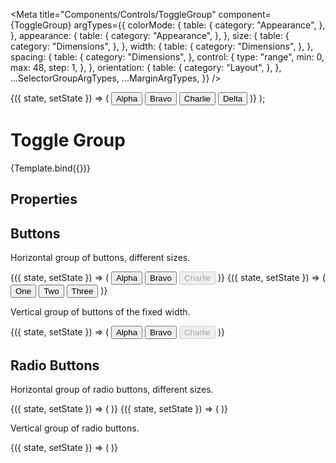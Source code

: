 
<Meta
  title="Components/Controls/ToggleGroup"
  component={ToggleGroup}
  argTypes={{
    colorMode: {
      table: {
        category: "Appearance",
      },
    },
    appearance: {
      table: {
        category: "Appearance",
      },
    },
    size: {
      table: {
        category: "Dimensions",
      },
    },
    width: {
      table: {
        category: "Dimensions",
      },
    },
    spacing: {
      table: {
        category: "Dimensions",
      },
      control: {
        type: "range",
        min: 0,
        max: 48,
        step: 1,
      },
    },
    orientation: {
      table: {
        category: "Layout",
      },
    },
    ...SelectorGroupArgTypes,
    ...MarginArgTypes,
  }}
/>

  <StateManager initialValue={args.value}>
    {({ state, setState }) => (
      <ToggleGroup {...args} value={state} onChange={setState}>
        <Button key="a" value="a">
          Alpha
        </Button>
        <Button key="b" value="b">
          Bravo
        </Button>
        <Button key="c" value="c">
          Charlie
        </Button>
        <Button key="d" value="d">
          Delta
        </Button>
      </ToggleGroup>
    )}
  </StateManager>
);

# Toggle Group

<Description of={ToggleGroup} />

<Canvas withSource="none">
  <Story name="Basic" args={{ value: "a" }}>
    {Template.bind({})}
  </Story>
</Canvas>

## Properties

<ArgsTable story="Basic" />

## Buttons

Horizontal group of buttons, different sizes.

<Canvas>
  <Story name="Buttons — Text Value">
    <StateManager initialValue="b">
      {({ state, setState }) => (
        <ToggleGroup size="medium" value={state} onChange={setState}>
          <Button value="a">Alpha</Button>
          <Button value="b">Bravo</Button>
          <Button value="c" disabled>
            Charlie
          </Button>
        </ToggleGroup>
      )}
    </StateManager>
  </Story>
  <Story name="Buttons — Numeric Value">
    <StateManager initialValue={3}>
      {({ state, setState }) => (
        <ToggleGroup size="large" value={state} onChange={setState}>
          <Button value={1}>One</Button>
          <Button value={2}>Two</Button>
          <Button value={3}>Three</Button>
        </ToggleGroup>
      )}
    </StateManager>
  </Story>
</Canvas>

Vertical group of buttons of the fixed width.

<Canvas>
  <Story name="Buttons — Vertical">
    <StateManager initialValue="b">
      {({ state, setState }) => (
        <ToggleGroup size="medium" value={state} onChange={setState} orientation="vertical" width={100}>
          <Button value="a">Alpha</Button>
          <Button value="b">Bravo</Button>
          <Button value="c" disabled>
            Charlie
          </Button>
        </ToggleGroup>
      )}
    </StateManager>
  </Story>
</Canvas>

## Radio Buttons

Horizontal group of radio buttons, different sizes.

<Canvas>
  <Story name="Radio — Text Value">
    <StateManager initialValue="b">
      {({ state, setState }) => (
        <ToggleGroup size="medium" value={state} onChange={setState}>
          <RadioButton value="a" label="Alpha" />
          <RadioButton value="b" label="Bravo" />
          <RadioButton value="c" label="Charlie" disabled />
        </ToggleGroup>
      )}
    </StateManager>
  </Story>
  <Story name="Radio — Numeric Value">
    <StateManager initialValue={3}>
      {({ state, setState }) => (
        <ToggleGroup size="small" value={state} onChange={setState}>
          <RadioButton value={1} label="One" />
          <RadioButton value={2} label="Two" />
          <RadioButton value={3} label="Three" />
        </ToggleGroup>
      )}
    </StateManager>
  </Story>
</Canvas>

Vertical group of radio buttons.

<Canvas>
  <Story name="Radio — Vertical">
    <StateManager initialValue="b">
      {({ state, setState }) => (
        <ToggleGroup size="medium" value={state} onChange={setState} orientation="vertical">
          <RadioButton value="a" label="Alpha" />
          <RadioButton value="b" label="Bravo" />
          <RadioButton value="c" label="Charlie" disabled />
        </ToggleGroup>
      )}
    </StateManager>
  </Story>
</Canvas>
